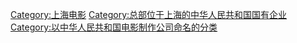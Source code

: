 {{Category main|上海电影（集团）}}
[[Category:上海电影|Category:上海电影]]
[[Category:总部位于上海的中华人民共和国国有企业|Category:总部位于上海的中华人民共和国国有企业]]
[[Category:以中华人民共和国电影制作公司命名的分类|Category:以中华人民共和国电影制作公司命名的分类]]